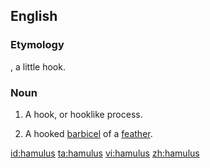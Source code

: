 ==English==

===Etymology===
{{etyl|la|en}}, a little hook.

===Noun===
{{en-noun|hamuli}}

# {{anatomy}} A hook, or hooklike process.
# {{zoology}} A hooked [[barbicel]] of a [[feather]].

[[id:hamulus]]
[[ta:hamulus]]
[[vi:hamulus]]
[[zh:hamulus]]